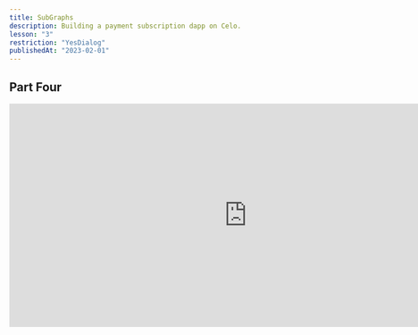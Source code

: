 ```yaml
---
title: SubGraphs
description: Building a payment subscription dapp on Celo.
lesson: "3"
restriction: "YesDialog"
publishedAt: "2023-02-01"
---
```


## Part Four

<iframe
  width="850"
  height="400"
  src="https://www.youtube.com/embed/5kBOtaRCxBs"
  title="YouTube video player"
  frameborder="0"
  allow="accelerometer; autoplay; clipboard-write; encrypted-media; gyroscope; picture-in-picture; web-share"
  allowfullscreen
></iframe>
